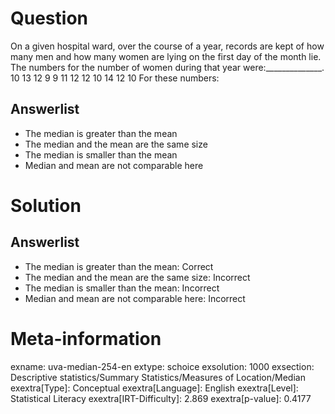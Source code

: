 Question
========

On a given hospital ward, over the course of a year, records are kept of how many men and how many women are lying on the first day of the month lie. The numbers for the number of women during that year were:______________. 10 13 12 9 9 11 12 12 10 14 12 10\ For these numbers:

Answerlist
----------

* The median is greater than the mean
* The median and the mean are the same size
* The median is smaller than the mean
* Median and mean are not comparable here

Solution
========

Answerlist
----------

* The median is greater than the mean: Correct
* The median and the mean are the same size: Incorrect
* The median is smaller than the mean: Incorrect
* Median and mean are not comparable here: Incorrect

Meta-information
================
exname: uva-median-254-en
extype: schoice
exsolution: 1000
exsection: Descriptive statistics/Summary Statistics/Measures of Location/Median
exextra[Type]: Conceptual
exextra[Language]: English
exextra[Level]: Statistical Literacy
exextra[IRT-Difficulty]: 2.869
exextra[p-value]: 0.4177
